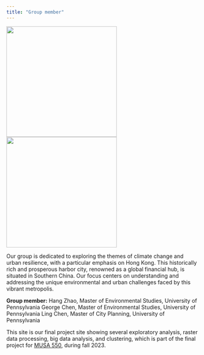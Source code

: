```yaml
---
title: "Group member"
---
```


<!-- Use a grid -->
::: {.grid}

<!-- Left column has a width of 4/12 and shows a picture of us -->
::: {.g-col-4}
![](images/Hang_pic.jpg){width=3in}
![](images/George_pic.jpg){width=3in}
:::

<!-- Text gets a column with width 8/12 -->
::: {.g-col-8}

Our group is dedicated to exploring the themes of climate change and urban resilience, with a particular emphasis on Hong Kong. This historically rich and prosperous harbor city, renowned as a global financial hub, is situated in Southern China. Our focus centers on understanding and addressing the unique environmental and urban challenges faced by this vibrant metropolis. 

**Group member:**
Hang Zhao, Master of Environmental Studies, University of Pennsylvania
George Chen, Master of Environmental Studies, University of Pennsylvania
Ling Chen, Master of City Planning, University of Pennsylvania


This site is our final project site showing several exploratory analysis, raster data processing, big data analysis, and clustering, which is part of the final project for [MUSA 550](https://musa-550-fall-2023.github.io/), during fall 2023. 


::: 

:::



